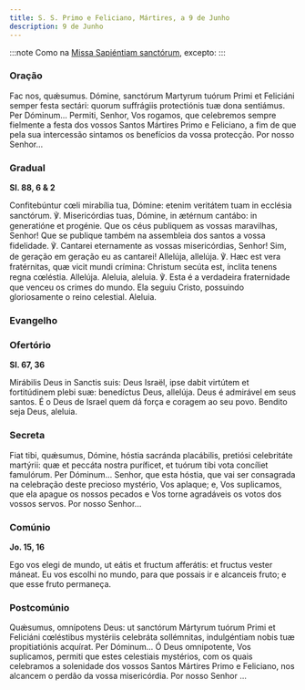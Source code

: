 ```yaml
---
title: S. S. Primo e Feliciano, Mártires, a 9 de Junho
description: 9 de Junho
---
```


:::note
Como na [Missa Sapiéntiam sanctórum](/missal/comum/7muitosmartires2), excepto:
:::

### Oração

<div class="side-by-side not-content">
  <span>
    Fac nos, quǽsumus. Dómine, sanctórum Martyrum tuórum Primi et Feliciáni semper festa sectári:
    quorum suffrágiis protectiónis tuæ dona sentiámus. Per Dóminum...
  </span>
  <span>
    Permiti, Senhor, Vos rogamos, que celebremos sempre fielmente a festa dos vossos Santos Mártires
    Primo e Feliciano, a fim de que pela sua intercessão sintamos os benefícios da vossa protecção.
    Por nosso Senhor...
  </span>
</div>

### Gradual

**Sl. 88, 6 & 2**

<div class="side-by-side not-content">
  <span>
    Confitebúntur cœli mirabília tua, Dómine: etenim veritátem tuam in ecclésia sanctórum. ℣.
    Misericórdias tuas, Dómine, in ætérnum cantábo: in generatióne et progénie.
  </span>
  <span>
    Que os céus publiquem as vossas maravilhas, Senhor! Que se publique também na assembleia dos
    santos a vossa fidelidade. ℣. Cantarei eternamente as vossas misericórdias, Senhor! Sim, de
    geração em geração eu as cantarei!
  </span>
  <span>
    Allelúja, allelúja. ℣. Hæc est vera fratérnitas, quæ vicit mundi crímina: Christum secúta est,
    ínclita tenens regna cœléstia. Allelúja.
  </span>
  <span>
    Aleluia, aleluia. ℣. Esta é a verdadeira fraternidade que venceu os crimes do mundo. Ela seguiu
    Cristo, possuindo gloriosamente o reino celestial. Aleluia.
  </span>
</div>

### Evangelho


<LinkCard href="/missal/santos/01-15-1#evangelho" title="S. Paulo, 1.º Eremita, Conf." />

### Ofertório

**Sl. 67, 36**

<div class="side-by-side not-content">
  <span>
    Mirábilis Deus in Sanctis suis: Deus Israël, ipse dabit virtútem et fortitúdinem plebi suæ:
    benedíctus Deus, allelúja.
  </span>
  <span>
    Deus é admirável em seus santos. É o Deus de Israel quem dá força e coragem ao seu povo. Bendito
    seja Deus, aleluia.
  </span>
</div>

### Secreta

<div class="side-by-side not-content">
  <span>
    Fiat tibi, quǽsumus, Dómine, hóstia sacránda placábilis, pretiósi celebritáte martýrii: quæ et
    peccáta nostra puríficet, et tuórum tibi vota concíliet famulórum. Per Dóminum...
  </span>
  <span>
    Senhor, que esta hóstia, que vai ser consagrada na celebração deste precioso mystério, Vos
    aplaque; e, Vos suplicamos, que ela apague os nossos pecados e Vos torne agradáveis os votos dos
    vossos servos. Por nosso Senhor...
  </span>
</div>

### Comúnio

**Jo. 15, 16**

<div class="side-by-side not-content">
  <span>Ego vos elegi de mundo, ut eátis et fructum afferátis: et fructus vester máneat.</span>
  <span>
    Eu vos escolhi no mundo, para que possais ir e alcanceis fruto; e que esse fruto permaneça.
  </span>
</div>

### Postcomúnio

<div class="side-by-side not-content">
  <span>
    Quǽsumus, omnípotens Deus: ut sanctórum Mártyrum tuórum Primi et Feliciáni cœléstibus mystériis
    celebráta sollémnitas, indulgéntiam nobis tuæ propitiatiónis acquírat. Per Dóminum...
  </span>
  <span>
    Ó Deus omnipotente, Vos suplicamos, permiti que estes celestiais mystérios, com os quais
    celebramos a solenidade dos vossos Santos Mártires Primo e Feliciano, nos alcancem o perdão da
    vossa misericórdia. Por nosso Senhor ...
  </span>
</div>

